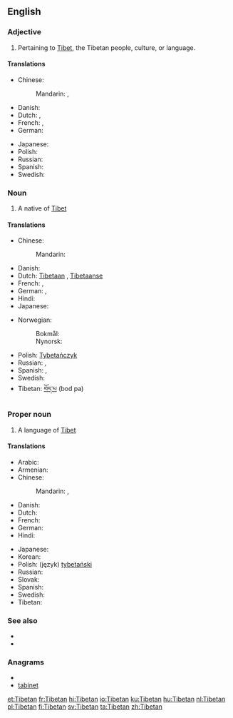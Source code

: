 {{also|tibetan|Tibeťan}}
==English==

===Adjective===
{{en-adj|-}}

# Pertaining to [[Tibet]], the Tibetan people, culture, or language.

====Translations====
{{trans-top|pertaining to Tibet}}
* Chinese:
*: Mandarin: {{t|zh|藏|tr=Zàng|sc=Hani}}, {{t|zh|西藏|tr=Xīzàng|sc=Hani}}
* Danish: {{t-|da|tibetansk}}
* Dutch: {{t+|nl|Tibetaans}}, {{t-|nl|Tibetaanse}}
* French: {{t+|fr|tibétain|m}}, {{t+|fr|tibétaine|f}}
* German: {{t-|de|tibetisch}}
{{trans-mid}}
* Japanese: {{t|ja|チベット|alt=チベットの|tr=Chibetto-no}}
* Polish: {{t+|pl|tybetański|m}}
* Russian: {{t|ru|тибетский|tr=tibétskij|sc=Cyrl}}
* Spanish: {{t+|es|tibetano}}
* Swedish: {{t+|sv|tibetansk}}
{{trans-bottom}}

===Noun===
{{en-noun}}

# A native of [[Tibet]]

====Translations====
{{trans-top|a person}}
* Chinese:
*: Mandarin: {{t|zh|藏人|tr=Zàngrén|sc=Hani}}
* Danish: {{t-|da|tibetaner|c}}
* Dutch: [[Tibetaan]] {{m}}, [[Tibetaanse]] {{f}}
* French: {{t+|fr|Tibétain|m}}, {{t+|fr|Tibétaine|f}}
* German: {{t-|de|Tibeter|m}}, {{t-|de|Tibeterin|f}}
* Hindi: {{t+|hi|तिब्बती|xs=Hindi}}
* Japanese: {{t|ja|チベット人|tr=Chibetto-jin}}
{{trans-mid}}
* Norwegian:
*: Bokmål: {{t-|no|tibetaner|m}}
*: Nynorsk: {{t-|nn|tibetanar|m|xs=Norwegian Nynorsk}}
* Polish: [[Tybetańczyk]] {{m}}
* Russian: {{t|ru|тибетец|m|tr=tibétec|sc=Cyrl}}, {{t|ru|тибетка|f|tr=tibétka|sc=Cyrl}}
* Spanish: {{t+|es|tibetano|m}},  {{t-|es|tibetana|f}}
* Swedish: {{t+|sv|tibetan}}
* Tibetan: [[བོད་པ]] (bod pa)
{{trans-bottom}}

===Proper noun===
{{wikipedia}}
{{en-proper noun}}

# A language of [[Tibet]]

====Translations====
{{trans-top|a language}}
* Arabic: {{t|ar|تبتية|f|tr=tibitíyya|sc=Arab}}
* Armenian: {{t-|hy|տիբեթերեն|tr=tibet’eren}}
* Chinese:
*: Mandarin: {{t|zh|藏語|sc=Hani}}, {{t|zh|藏语|tr=Zàngyǔ|sc=Hani}}
* Danish: {{t-|da|tibetansk}}
* Dutch: {{t+|nl|Tibetaans|n}}
* French: {{t+|fr|tibétain|m}}
* German: {{t+|de|Tibetisch}}
* Hindi: {{t+|hi|तिब्बती|tr=tibbatī|sc=Deva}}
{{trans-mid}}
* Japanese: {{t-|ja|チベット語|tr=Chibettogo}}
* Korean: {{t|ko|티베트어|tr=Tibeteu-eo|sc=Kore}}
* Polish: (język) [[tybetański]]
* Russian: {{t|ru|тибетский|m|tr=tibétskij|sc=Cyrl}}
* Slovak: {{t+|sk|tibetčina|f}}
* Spanish: {{t+|es|tibetano|m}}
* Swedish: {{t+|sv|tibetanska|c}}
* Tibetan: {{t|bo|བོད་སྐད|tr=bod skad|sc=Tibt}}
{{trans-bottom}}

===See also===
{{interwiktionary|code=bo}}
* {{ISO 639|link=Ethnologue|1code=bo|code=bod}}
* {{langcat}}

===Anagrams===
* {{alphagram|abeintt}}
* [[tabinet#English|tabinet]]

[[et:Tibetan]]
[[fr:Tibetan]]
[[hi:Tibetan]]
[[io:Tibetan]]
[[ku:Tibetan]]
[[hu:Tibetan]]
[[nl:Tibetan]]
[[pl:Tibetan]]
[[fi:Tibetan]]
[[sv:Tibetan]]
[[ta:Tibetan]]
[[zh:Tibetan]]
